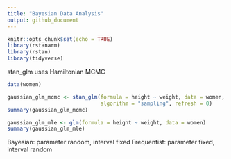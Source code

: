 ```yaml
---
title: "Bayesian Data Analysis"
output: github_document
---
```


```r
knitr::opts_chunk$set(echo = TRUE)
library(rstanarm)
library(rstan)
library(tidyverse)
```
stan_glm uses Hamiltonian MCMC
```r
data(women)

gaussian_glm_mcmc <- stan_glm(formula = height ~ weight, data = women,
                              algorithm = "sampling", refresh = 0)
summary(gaussian_glm_mcmc)

gaussian_glm_mle <- glm(formula = height ~ weight, data = women)
summary(gaussian_glm_mle)
```

Bayesian: parameter random, interval fixed
Frequentist: parameter fixed, interval random